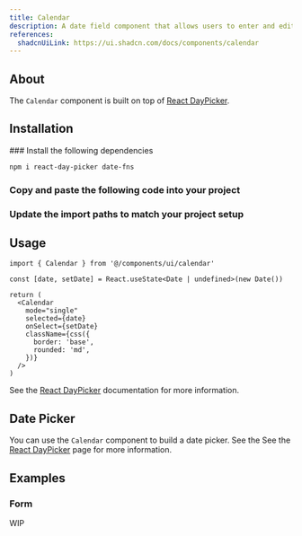 ```yaml
---
title: Calendar
description: A date field component that allows users to enter and edit date.
references:
  shadcnUiLink: https://ui.shadcn.com/docs/components/calendar
---
```


<ComponentPreview name="calendar" withRecipe />

## About

The `Calendar` component is built on top of [React DayPicker](https://react-day-picker.js.org).

## Installation

<Steps>
### Install the following dependencies

```bash npm2yarn
npm i react-day-picker date-fns
```

### Copy and paste the following code into your project

<ComponentSource name="calendar" />

### Update the import paths to match your project setup

</Steps>

## Usage

```tsx
import { Calendar } from '@/components/ui/calendar'
```

```tsx
const [date, setDate] = React.useState<Date | undefined>(new Date())

return (
  <Calendar
    mode="single"
    selected={date}
    onSelect={setDate}
    className={css({
      border: 'base',
      rounded: 'md',
    })}
  />
)
```

See the [React DayPicker](https://react-day-picker.js.org) documentation for more information.

## Date Picker

You can use the `Calendar` component to build a date picker. See the See the [React DayPicker](https://react-day-picker.js.org) page for more information.

## Examples

### Form

<Callout emoji="⚒️">WIP</Callout>
